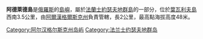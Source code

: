 '''阿德萊德島'''是[[俄羅斯|俄羅斯]]的[[島嶼|島嶼]]，屬於[[法蘭士約瑟夫地群島|法蘭士約瑟夫地群島]]的一部分，位於[[葉瓦利夫島|葉瓦利夫島]]西南3.5公里，由[[阿爾漢格爾斯克州|阿爾漢格爾斯克州]]負責管轄，長2公里，最高點海拔高度48米。

{{Russia-geo-stub}}
[[Category:阿尔汉格尔斯克州岛屿|Category:阿尔汉格尔斯克州岛屿]]
[[Category:法兰士约瑟夫地群岛|Category:法兰士约瑟夫地群岛]]